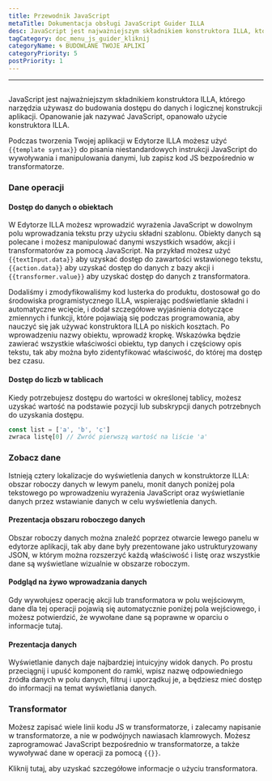 ```yaml
---
title: Przewodnik JavaScript
metaTitle: Dokumentacja obsługi JavaScript Guider ILLA
desc: JavaScript jest najważniejszym składnikiem konstruktora ILLA, którego narzędzia używasz do budowania dostępu do danych i logicznej konstrukcji aplikacji
tagCategory: doc_menu_js_guider_kliknij
categoryName: 🌀 BUDOWLANE TWOJE APLIKI
categoryPriority: 5
postPriority: 1
---
```


* * *

## <Heading hidden>JavaScript Guider</Heading>

JavaScript jest najważniejszym składnikiem konstruktora ILLA, którego narzędzia używasz do budowania dostępu do danych i logicznej konstrukcji aplikacji. Opanowanie jak nazywać JavaScript, opanowało użycie konstruktora ILLA.

Podczas tworzenia Twojej aplikacji w Edytorze ILLA możesz użyć `{{template syntax}}` do pisania niestandardowych instrukcji JavaScript do wywoływania i manipulowania danymi, lub zapisz kod JS bezpośrednio w transformatorze.

### Dane operacji

#### Dostęp do danych o obiektach

W Edytorze ILLA możesz wprowadzić wyrażenia JavaScript w dowolnym polu wprowadzania tekstu przy użyciu składni szablonu. Obiekty danych są polecane i możesz manipulować danymi wszystkich wsadów, akcji i transformatorów za pomocą JavaScript. Na przykład możesz użyć `{{textInput.data}}` aby uzyskać dostęp do zawartości wstawionego tekstu, `{{action.data}}` aby uzyskać dostęp do danych z bazy akcji i `{{transformer.value}}` aby uzyskać dostęp do danych z transformatora.

Dodaliśmy i zmodyfikowaliśmy kod lusterka do produktu, dostosował go do środowiska programistycznego ILLA, wspierając podświetlanie składni i automatyczne wcięcie, i dodał szczegółowe wyjaśnienia dotyczące zmiennych i funkcji, które pojawiają się podczas programowania, aby nauczyć się jak używać konstruktora ILLA po niskich kosztach. Po wprowadzeniu nazwy obiektu, wprowadź kropkę. Wskazówka będzie zawierać wszystkie właściwości obiektu, typ danych i częściowy opis tekstu, tak aby można było zidentyfikować właściwość, do której ma dostęp bez czasu.

#### Dostęp do liczb w tablicach

Kiedy potrzebujesz dostępu do wartości w określonej tablicy, możesz uzyskać wartość na podstawie pozycji lub subskrypcji danych potrzebnych do uzyskania dostępu.

```javascript
const list = ['a', 'b', 'c']
zwraca listę[0] // Zwróć pierwszą wartość na liście 'a'
```

### Zobacz dane

Istnieją cztery lokalizacje do wyświetlenia danych w konstruktorze ILLA: obszar roboczy danych w lewym panelu, monit danych poniżej pola tekstowego po wprowadzeniu wyrażenia JavaScript oraz wyświetlanie danych przez wstawianie danych w celu wyświetlenia danych.

#### Prezentacja obszaru roboczego danych

Obszar roboczy danych można znaleźć poprzez otwarcie lewego panelu w edytorze aplikacji, tak aby dane były prezentowane jako ustrukturyzowany JSON, w którym można rozszerzyć każdą właściwość i listę oraz wszystkie dane są wyświetlane wizualnie w obszarze roboczym.

[//]: # "[图片]"

#### Podgląd na żywo wprowadzania danych

Gdy wywołujesz operację akcji lub transformatora w polu wejściowym, dane dla tej operacji pojawią się automatycznie poniżej pola wejściowego, i możesz potwierdzić, że wywołane dane są poprawne w oparciu o informacje tutaj.

[//]: # "[图片]"

#### Prezentacja danych

Wyświetlanie danych daje najbardziej intuicyjny widok danych. Po prostu przeciągnij i upuść komponent do ramki, wpisz nazwę odpowiedniego źródła danych w polu danych, filtruj i uporządkuj je, a będziesz mieć dostęp do informacji na temat wyświetlania danych.

[//]: # "[图片]"

### Transformator

Możesz zapisać wiele linii kodu JS w transformatorze, i zalecamy napisanie w transformatorze, a nie w podwójnych nawiasach klamrowych. Możesz zaprogramować JavaScript bezpośrednio w transformatorze, a także wywoływać dane w operacji za pomocą `{{}}`.

Kliknij tutaj, aby uzyskać szczegółowe informacje o użyciu transformatora.
